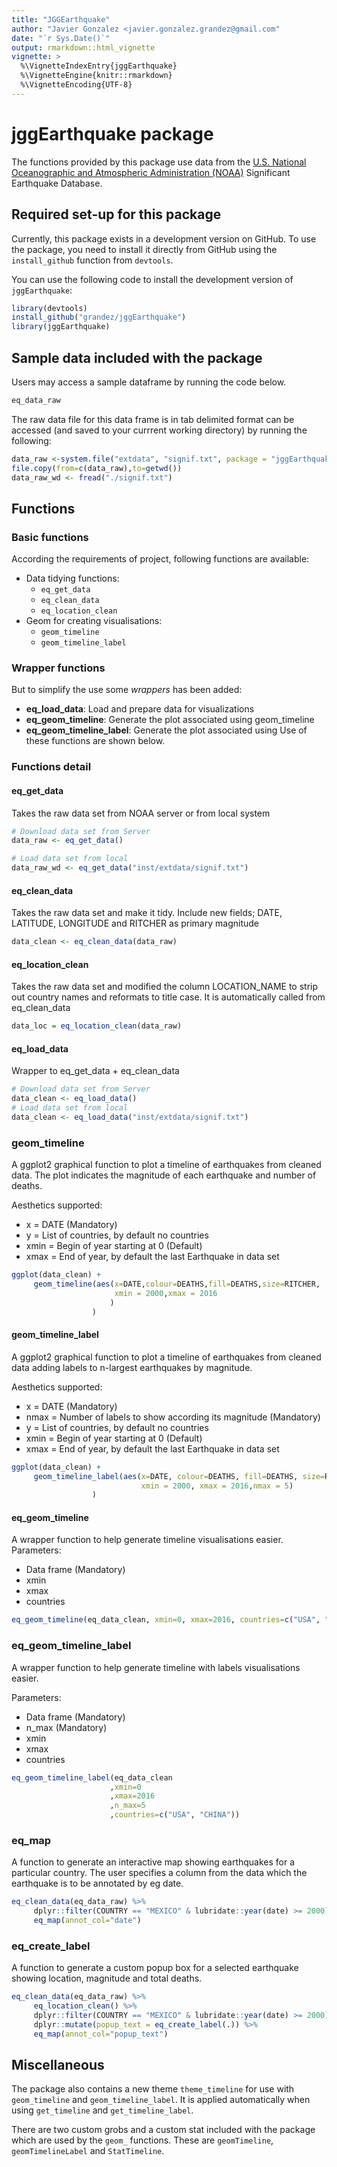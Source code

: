 ```yaml
---
title: "JGGEarthquake"
author: "Javier Gonzalez <javier.gonzalez.grandez@gmail.com"
date: "`r Sys.Date()`"
output: rmarkdown::html_vignette
vignette: >
  %\VignetteIndexEntry{jggEarthquake}
  %\VignetteEngine{knitr::rmarkdown}
  %\VignetteEncoding{UTF-8}
---
```


# jggEarthquake package

The functions provided by this package use data from the [U.S. National Oceanographic and Atmospheric Administration (NOAA)](https://www.ngdc.noaa.gov/nndc/struts/form?t=101650&s=1&d=1) Significant Earthquake Database. 

## Required set-up for this package

Currently, this package exists in a development version on GitHub. To use the package, you need to install it directly from GitHub using the `install_github` function from `devtools`. 

You can use the following code to install the development version of `jggEarthquake`: 

```R
library(devtools)
install_github("grandez/jggEarthquake")
library(jggEarthquake)
```

## Sample data included with the package

Users may access a sample dataframe by running the code below. 

```R
eq_data_raw
```

The raw data file for this data frame is in tab delimited format can be accessed (and saved to your currrent working directory) by running the following:

```R
data_raw <-system.file("extdata", "signif.txt", package = "jggEarthquake")
file.copy(from=c(data_raw),to=getwd())
data_raw_wd <- fread("./signif.txt")
```
## Functions

### Basic functions

According the requirements of project, following functions are available:

* Data tidying functions:
     + `eq_get_data`
     + `eq_clean_data`
     + `eq_location_clean`
* Geom for creating visualisations:
     + `geom_timeline`
     + `geom_timeline_label`

### Wrapper functions

But to simplify the use some *wrappers* has been added:

* **eq_load_data**: Load and prepare data for visualizations
* **eq_geom_timeline**: Generate the plot associated using geom_timeline
* **eq_geom_timeline_label**: Generate the plot associated using 
Use of these functions are shown below.

### Functions detail

#### eq_get_data

Takes the raw data set from NOAA server or from local system

```R
# Download data set from Server
data_raw <- eq_get_data()

# Load data set from local
data_raw_wd <- eq_get_data("inst/extdata/signif.txt")

```

#### eq_clean_data

Takes the raw data set and make it tidy.
Include new fields; DATE, LATITUDE, LONGITUDE and RITCHER as primary magnitude

```R
data_clean <- eq_clean_data(data_raw)

```

#### eq_location_clean

Takes the raw data set and modified the column LOCATION_NAME to strip out country names and reformats to title case. 
It is automatically called from eq_clean_data

```R
data_loc = eq_location_clean(data_raw)

````

#### eq_load_data

Wrapper to eq_get_data + eq_clean_data

```R
# Download data set from Server
data_clean <- eq_load_data()
# Load data set from local
data_clean <- eq_load_data("inst/extdata/signif.txt")

```

### geom_timeline

A ggplot2 graphical function to plot a timeline of earthquakes from cleaned data. The plot indicates the magnitude of each earthquake and number of deaths.

Aesthetics supported:

* x    = DATE (Mandatory)
* y    = List of countries, by default no countries
* xmin = Begin of year starting at 0 (Default)
* xmax = End of year, by default the last Earthquake in data set

```R
ggplot(data_clean) +
     geom_timeline(aes(x=DATE,colour=DEATHS,fill=DEATHS,size=RITCHER,
                       xmin = 2000,xmax = 2016
                      )
                  )
```

#### geom_timeline_label

A ggplot2 graphical function to plot a timeline of earthquakes from cleaned data adding labels to n-largest earthquakes by magnitude.

Aesthetics supported:

* x    = DATE (Mandatory)
* nmax = Number of labels to show according its magnitude (Mandatory)
* y    = List of countries, by default no countries
* xmin = Begin of year starting at 0 (Default)
* xmax = End of year, by default the last Earthquake in data set


```R
ggplot(data_clean) +
     geom_timeline_label(aes(x=DATE, colour=DEATHS, fill=DEATHS, size=RITCHER,
                             xmin = 2000, xmax = 2016,nmax = 5)
                  )
```

#### eq_geom_timeline

A wrapper function to help generate timeline visualisations easier.
Parameters:

* Data frame (Mandatory)
* xmin 
* xmax
* countries

```R
eq_geom_timeline(eq_data_clean, xmin=0, xmax=2016, countries=c("USA", "CHINA"))
```

### eq_geom_timeline_label

A wrapper function to help generate timeline with labels visualisations easier.

Parameters:

* Data frame (Mandatory)
* n_max (Mandatory)
* xmin 
* xmax
* countries

```R
eq_geom_timeline_label(eq_data_clean
                      ,xmin=0
                      ,xmax=2016
                      ,n_max=5
                      ,countries=c("USA", "CHINA"))
```

### eq_map

A function to generate an interactive map showing earthquakes for a particular country. The user specifies a column from the data which the earthquake is to be annotated by eg date.

```R
eq_clean_data(eq_data_raw) %>% 
     dplyr::filter(COUNTRY == "MEXICO" & lubridate::year(date) >= 2000) %>% 
     eq_map(annot_col="date")
```

### eq_create_label

A function to generate a custom popup box for a selected earthquake showing location, magnitude and total deaths.

```R
eq_clean_data(eq_data_raw) %>% 
     eq_location_clean() %>% 
     dplyr::filter(COUNTRY == "MEXICO" & lubridate::year(date) >= 2000) %>% 
     dplyr::mutate(popup_text = eq_create_label(.)) %>% 
     eq_map(annot_col="popup_text")
```

## Miscellaneous

The package also contains a new theme `theme_timeline` for use with `geom_timeline` and `geom_timeline_label`. It is applied automatically when using `get_timeline` and `get_timeline_label`.

There are two custom grobs and a custom stat included with the package which are used by the `geom_` functions. These are `geomTimeline`, `geomTimelineLabel` and `StatTimeline`.


